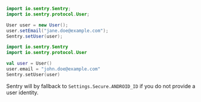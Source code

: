 ```java
import io.sentry.Sentry;
import io.sentry.protocol.User;

User user = new User();
user.setEmail("jane.doe@example.com");
Sentry.setUser(user);
```

```kotlin
import io.sentry.Sentry
import io.sentry.protocol.User

val user = User()
user.email = "john.doe@example.com"
Sentry.setUser(user)
```

<Note>

Sentry will by fallback to `Settings.Secure.ANDROID_ID` if you do not provide a user identity.

</Note>
